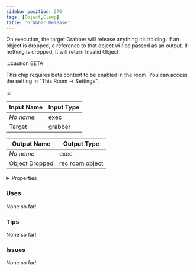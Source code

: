 ```yaml
---
sidebar_position: 270
tags: [Object,Clamp]
title: 'Grabber Release'
---
```


On execution, the target Grabber will release anything it’s holding. If an object is dropped, a reference to that object will be passed as an output. If nothing is dropped, it will return Invalid Object.

:::caution BETA

This chip requires beta content to be enabled in the room. You can access the setting in "This Room -> Settings".

:::


<EsbSvg />

| Input Name | Input Type |
|-----------|-----------|
| *No name.* | exec |
| Target | grabber |

| Output Name | Output Type |
|-----------|-----------|
| *No name.* | exec |
| Object Dropped | rec room object |


<details>
  <summary>Properties</summary>
  <div>
    <div>
    <table>
      <thead>
        <tr>
          <th>Is beta required?</th>
          <th>✅</th>
        </tr>
        <tr>
          <th>Is this chip a trolling risk?</th>
          <th>❌</th>
        </tr>
        <tr>
          <th>Is this chip a role assignment risk?</th>
          <th>❌</th>
        </tr>
        <tr>
          <th>Chip UUID</th>
          <th>051648c8-f13b-4e75-b5e0-33fc834485c6</th>
        </tr>
      </thead>
    </table>
    </div>
  </div>
</details>

### Uses

None so far!

### Tips

None so far!

### Issues

None so far!